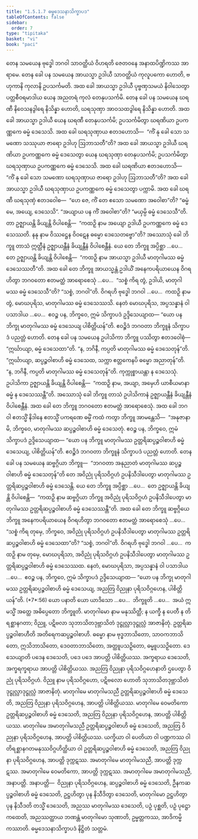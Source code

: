 ```yaml
---
title: "1.5.1.7 ဓမ္မဒေသနာသိက္ခာပဒ"
tableOfContents: false
sidebar:
  order: 7
type: "tipitaka"
basket: "vi"
book: "paci"
---
```



<DynamicBreadcrumb />

<Division number="60" book="paci" e="ch" v="2" p="32">

<Paragraph number="197" book="paci">
တေန သမယေန ဗုဒ္ဓေါ ဘဂဝါ သာဝတ္ထိယံ ဝိဟရတိ ဇေတဝနေ အနာထပိဏ္ဍိကဿ အာရာမေ. တေန ခေါ ပန သမယေန အာယသ္မာ ဥဒါယီ သာဝတ္ထိယံ ကုလူပကော ဟောတိ, ဗဟုကာနိ ကုလာနိ ဥပသင်္ကမတိ. အထ ခေါ အာယသ္မာ ဥဒါယီ ပုဗ္ဗဏှသမယံ နိဝါသေတွာ ပတ္တစီဝရမာဒါယ ယေန အညတရံ ကုလံ တေနုပသင်္ကမိ. တေန ခေါ ပန သမယေန ဃရဏီ နိဝေသနဒွါရေ နိသိန္နာ ဟောတိ, ဃရသုဏှာ အာဝသထဒွါရေ နိသိန္နာ ဟောတိ. အထ ခေါ အာယသ္မာ ဥဒါယီ ယေန ဃရဏီ တေနုပသင်္ကမိ; ဥပသင်္ကမိတွာ ဃရဏိယာ ဥပကဏ္ဏကေ ဓမ္မံ ဒေသေသိ. အထ ခေါ ဃရသုဏှာယ ဧတဒဟောသိ—  “ကိံ နု ခေါ သော သမဏော သဿုယာ ဇာရော ဥဒါဟု ဩဘာသတီ”တိ?
</Paragraph>

<Paragraph number="198" book="paci">
အထ ခေါ အာယသ္မာ ဥဒါယီ ဃရဏိယာ ဥပကဏ္ဏကေ ဓမ္မံ ဒေသေတွာ ယေန ဃရသုဏှာ တေနုပသင်္ကမိ; ဥပသင်္ကမိတွာ ဃရသုဏှာယ ဥပကဏ္ဏကေ ဓမ္မံ ဒေသေသိ. အထ ခေါ ဃရဏိယာ ဧတဒဟောသိ—  “ကိံ နု ခေါ သော သမဏော ဃရသုဏှာယ ဇာရော ဥဒါဟု ဩဘာသတီ”တိ? အထ ခေါ အာယသ္မာ ဥဒါယီ ဃရသုဏှာယ ဥပကဏ္ဏကေ ဓမ္မံ ဒေသေတွာ ပက္ကာမိ. အထ ခေါ ဃရဏီ ဃရသုဏှံ ဧတဒဝေါစ—  “ဟေ ဇေ, ကိံ တေ ဧသော သမဏော အဝေါစာ”တိ? “ဓမ္မံ မေ, အယျေ, ဒေသေသိ”. “အယျာယ ပန ကိံ အဝေါစာ”တိ? “မယှမ္ပိ ဓမ္မံ ဒေသေသီ”တိ. တာ ဥဇ္ဈာယန္တိ ခိယျန္တိ ဝိပါစေန္တိ—  “ကထဉှိ နာမ အယျော ဥဒါယီ ဥပကဏ္ဏကေ ဓမ္မံ ဒေသေဿတိ. နနု နာမ ဝိဿဋ္ဌေန ဝိဝဋေန ဓမ္မော ဒေသေတဗ္ဗော”တိ?
</Paragraph>

<Paragraph number="199" book="paci">
အဿောသုံ ခေါ ဘိက္ခူ တာသံ ဣတ္ထီနံ ဥဇ္ဈာယန္တီနံ ခိယျန္တီနံ ဝိပါစေန္တီနံ. ယေ တေ ဘိက္ခူ အပ္ပိစ္ဆာ …ပေ…  တေ ဥဇ္ဈာယန္တိ ခိယျန္တိ ဝိပါစေန္တိ—  “ကထဉှိ နာမ အာယသ္မာ ဥဒါယီ မာတုဂါမဿ ဓမ္မံ ဒေသေဿတီ”တိ.
</Paragraph>

<Paragraph number="200" book="paci">
အထ ခေါ တေ ဘိက္ခူ အာယသ္မန္တံ ဥဒါယိံ အနေကပရိယာယေန ဝိဂရဟိတွာ ဘဂဝတော ဧတမတ္ထံ အာရောစေသုံ …ပေ…  “သစ္စံ ကိရ တွံ, ဥဒါယိ, မာတုဂါမဿ ဓမ္မံ ဒေသေသီ”တိ? “သစ္စံ, ဘဂဝါ”တိ. ဝိဂရဟိ ဗုဒ္ဓေါ ဘဂဝါ …ပေ…  ကထဉှိ နာမ တွံ, မောဃပုရိသ, မာတုဂါမဿ ဓမ္မံ ဒေသေဿသိ. နေတံ မောဃပုရိသ, အပ္ပသန္နာနံ ဝါ ပသာဒါယ …ပေ…  ဧဝဉ္စ ပန, ဘိက္ခဝေ, ဣမံ သိက္ခာပဒံ ဥဒ္ဒိသေယျာထ—
</Paragraph>

<Paragraph number="201" book="paci">
<Emphasis>“ယော ပန ဘိက္ခု မာတုဂါမဿ ဓမ္မံ ဒေသေယျ ပါစိတ္တိယန်”</Emphasis>တိ.
</Paragraph>

<Paragraph number="202" book="paci">
ဧဝဉ္စိဒံ ဘဂဝတာ ဘိက္ခူနံ သိက္ခာပဒံ ပညတ္တံ ဟောတိ.
</Paragraph>

</Division>
<Division number="61" book="paci" e="ch" v="2" p="33">

<Paragraph number="203" book="paci">
တေန ခေါ ပန သမယေန ဥပါသိကာ ဘိက္ခူ ပဿိတွာ ဧတဒဝေါစုံ—  “ဣင်္ဃာယျာ, ဓမ္မံ ဒေသေထာ”တိ. “န, ဘဂိနီ, ကပ္ပတိ မာတုဂါမဿ ဓမ္မံ ဒေသေတုန်”တိ. “ဣင်္ဃာယျာ, ဆပ္ပဉ္စဝါစာဟိ ဓမ္မံ ဒေသေထ, သက္ကာ ဧတ္တကေနပိ ဓမ္မော အညာတုန်”တိ. “န, ဘဂိနီ, ကပ္ပတိ မာတုဂါမဿ ဓမ္မံ ဒေသေတုန်”တိ. ကုက္ကုစ္စာယန္တာ န ဒေသေသုံ. ဥပါသိကာ ဥဇ္ဈာယန္တိ ခိယျန္တိ ဝိပါစေန္တိ—  “ကထဉှိ နာမ, အယျာ, အမှေဟိ ယာစီယမာနာ ဓမ္မံ န ဒေသေဿန္တီ”တိ.
</Paragraph>

<Paragraph number="204" book="paci">
အဿောသုံ ခေါ ဘိက္ခူ တာသံ ဥပါသိကာနံ ဥဇ္ဈာယန္တီနံ ခိယျန္တီနံ ဝိပါစေန္တီနံ. အထ ခေါ တေ ဘိက္ခူ ဘဂဝတော ဧတမတ္ထံ အာရောစေသုံ. အထ ခေါ ဘဂဝါ ဧတသ္မိံ နိဒါနေ ဧတသ္မိံ ပကရဏေ ဓမ္မိံ ကထံ ကတွာ ဘိက္ခူ အာမန္တေသိ—  “အနုဇာနာမိ, ဘိက္ခဝေ, မာတုဂါမဿ ဆပ္ပဉ္စဝါစာဟိ ဓမ္မံ ဒေသေတုံ. ဧဝဉ္စ ပန, ဘိက္ခဝေ, ဣမံ သိက္ခာပဒံ ဥဒ္ဒိသေယျာထ—
</Paragraph>

<Paragraph number="205" book="paci">
<Emphasis>“ယော ပန ဘိက္ခူ မာတုဂါမဿ ဥတ္တရိဆပ္ပဉ္စဝါစာဟိ ဓမ္မံ ဒေသေယျ, ပါစိတ္တိယန်”</Emphasis>တိ.
</Paragraph>

<Paragraph number="206" book="paci">
ဧဝဉ္စိဒံ ဘဂဝတာ ဘိက္ခူနံ သိက္ခာပဒံ ပညတ္တံ ဟောတိ.
</Paragraph>

</Division>
<Division number="62" book="paci" e="ch" v="2" p="33">

<Paragraph number="207" book="paci">
တေန ခေါ ပန သမယေန ဆဗ္ဗဂ္ဂိယာ ဘိက္ခူ—  “ဘဂဝတာ အနုညာတံ မာတုဂါမဿ ဆပ္ပဉ္စဝါစာဟိ ဓမ္မံ ဒေသေတုန်”တိ တေ အဝိညုံ ပုရိသဝိဂ္ဂဟံ ဥပနိသီဒါပေတွာ မာတုဂါမဿ ဥတ္တရိဆပ္ပဉ္စဝါစာဟိ ဓမ္မံ ဒေသေန္တိ. ယေ တေ ဘိက္ခူ အပ္ပိစ္ဆာ …ပေ…  တေ ဥဇ္ဈာယန္တိ ခိယျန္တိ ဝိပါစေန္တိ—  “ကထဉှိ နာမ ဆဗ္ဗဂ္ဂိယာ ဘိက္ခူ အဝိညုံ ပုရိသဝိဂ္ဂဟံ ဥပနိသီဒါပေတွာ မာတုဂါမဿ ဥတ္တရိဆပ္ပဉ္စဝါစာဟိ ဓမ္မံ ဒေသေဿန္တီ”တိ.
</Paragraph>

<Paragraph number="208" book="paci">
အထ ခေါ တေ ဘိက္ခူ ဆဗ္ဗဂ္ဂိယေ ဘိက္ခူ အနေကပရိယာယေန ဝိဂရဟိတွာ ဘဂဝတော ဧတမတ္ထံ အာရောစေသုံ …ပေ…  “သစ္စံ ကိရ တုမှေ, ဘိက္ခဝေ, အဝိညုံ ပုရိသဝိဂ္ဂဟံ ဥပနိသီဒါပေတွာ မာတုဂါမဿ ဥတ္တရိဆပ္ပဉ္စဝါစာဟိ ဓမ္မံ ဒေသေထာ”တိ? “သစ္စံ, ဘဂဝါ”တိ. ဝိဂရဟိ ဗုဒ္ဓေါ ဘဂဝါ …ပေ…  ကထဉှိ နာမ တုမှေ, မောဃပုရိသာ, အဝိညုံ ပုရိသဝိဂ္ဂဟံ ဥပနိသီဒါပေတွာ မာတုဂါမဿ ဥတ္တရိဆပ္ပဉ္စဝါစာဟိ ဓမ္မံ ဒေသေဿထ. နေတံ, မောဃပုရိသာ, အပ္ပသန္နာနံ ဝါ ပသာဒါယ …ပေ…  ဧဝဉ္စ ပန, ဘိက္ခဝေ, ဣမံ သိက္ခာပဒံ ဥဒ္ဒိသေယျာထ—
</Paragraph>

</Division>
<Division number="63" book="paci" e="ch" v="2" p="34">

<Paragraph number="209" book="paci">
<Emphasis>“ယော ပန ဘိက္ခု မာတုဂါမဿ ဥတ္တရိဆပ္ပဉ္စဝါစာဟိ ဓမ္မံ ဒေသေယျ, အညတြ ဝိညုနာ ပုရိသဝိဂ္ဂဟေန, ပါစိတ္တိယန်”</Emphasis>တိ. (*7*:<Emphasis>56</Emphasis>)
</Paragraph>

</Division>
<Division number="64" book="paci" e="ch" v="2" p="34">

<Paragraph number="210" book="paci">
<Emphasis>ယော ပနာ</Emphasis>တိ ယော ယာဒိသော …ပေ…  <Emphasis>ဘိက္ခူ</Emphasis>တိ …ပေ…  အယံ ဣမသ္မိံ အတ္ထေ အဓိပ္ပေတော ဘိက္ခူတိ.
</Paragraph>

<Paragraph number="211" book="paci">
<Emphasis>မာတုဂါမော</Emphasis> နာမ မနုဿိတ္ထီ; န ယက္ခီ န ပေတီ န တိရစ္ဆာနဂတာ; ဝိညူ, ပဋိဗလာ သုဘာသိတဒုဗ္ဘာသိတံ ဒုဋ္ဌုလ္လာဒုဋ္ဌုလ္လံ အာဇာနိတုံ.
</Paragraph>

<Paragraph number="212" book="paci">
<Emphasis>ဥတ္တရိဆပ္ပဉ္စဝါစာဟီ</Emphasis>တိ အတိရေကဆပ္ပဉ္စဝါစာဟိ.
</Paragraph>

<Paragraph number="213" book="paci">
<Emphasis>ဓမ္မော</Emphasis> နာမ ဗုဒ္ဓဘာသိတော, သာဝကဘာသိတော, ဣသိဘာသိတော, ဒေဝတာဘာသိတော, အတ္ထူပသဉှိတော, ဓမ္မူပသဉှိတော.
</Paragraph>

<Paragraph number="214" book="paci">
<Emphasis>ဒေသေယျာ</Emphasis>တိ ပဒေန ဒေသေတိ, ပဒေ ပဒေ အာပတ္တိ ပါစိတ္တိယဿ. အက္ခရာယ ဒေသေတိ, အက္ခရက္ခရာယ အာပတ္တိ ပါစိတ္တိယဿ.
</Paragraph>

<Paragraph number="215" book="paci">
<Emphasis>အညတြ ဝိညုနာ ပုရိသဝိဂ္ဂဟေနာ</Emphasis>တိ ဌပေတွာ ဝိညုံ ပုရိသဝိဂ္ဂဟံ. ဝိညူ နာမ ပုရိသဝိဂ္ဂဟော, ပဋိဗလော ဟောတိ သုဘာသိတဒုဗ္ဘာသိတံ ဒုဋ္ဌုလ္လာဒုဋ္ဌုလ္လံ အာဇာနိတုံ.
</Paragraph>

</Division>
<Division number="65" book="paci" e="ch" v="2" p="34">

<Paragraph number="216" book="paci">
မာတုဂါမေ မာတုဂါမသညီ ဥတ္တရိဆပ္ပဉ္စဝါစာဟိ ဓမ္မံ ဒေသေတိ, အညတြ ဝိညုနာ ပုရိသဝိဂ္ဂဟေန, အာပတ္တိ ပါစိတ္တိယဿ. မာတုဂါမေ ဝေမတိကော ဥတ္တရိဆပ္ပဉ္စဝါစာဟိ ဓမ္မံ ဒေသေတိ, အညတြ ဝိညုနာ ပုရိသဝိဂ္ဂဟေန, အာပတ္တိ ပါစိတ္တိယဿ. မာတုဂါမေ အမာတုဂါမသညီ ဥတ္တရိဆပ္ပဉ္စဝါစာဟိ ဓမ္မံ ဒေသေတိ, အညတြ ဝိညုနာ ပုရိသဝိဂ္ဂဟေန, အာပတ္တိ ပါစိတ္တိယဿ.
</Paragraph>

<Paragraph number="217" book="paci">
ယက္ခိယာ ဝါ ပေတိယာ ဝါ ပဏ္ဍကဿ ဝါ တိရစ္ဆာနဂတမနုဿဝိဂ္ဂဟိတ္ထိယာ ဝါ ဥတ္တရိဆပ္ပဉ္စဝါစာဟိ ဓမ္မံ ဒေသေတိ, အညတြ ဝိညုနာ ပုရိသဝိဂ္ဂဟေန, အာပတ္တိ ဒုက္ကဋဿ. အမာတုဂါမေ မာတုဂါမသညီ, အာပတ္တိ ဒုက္ကဋဿ. အမာတုဂါမေ ဝေမတိကော, အာပတ္တိ ဒုက္ကဋဿ. အမာတုဂါမေ အမာတုဂါမသညီ, အနာပတ္တိ.
</Paragraph>

</Division>
<Division number="66" book="paci" e="ch" v="2" p="35">

<Paragraph number="218" book="paci">
အနာပတ္တိ—  ဝိညုနာ ပုရိသဝိဂ္ဂဟေန, ဆပ္ပဉ္စဝါစာဟိ ဓမ္မံ ဒေသေတိ, ဦနကဆပ္ပဉ္စဝါစာဟိ ဓမ္မံ ဒေသေတိ, ဥဋ္ဌဟိတွာ ပုန နိသီဒိတွာ ဒေသေတိ, မာတုဂါမော ဥဋ္ဌဟိတွာ ပုန နိသီဒတိ တသ္မိံ ဒေသေတိ, အညဿ မာတုဂါမဿ ဒေသေတိ, ပဉှံ ပုစ္ဆတိ, ပဉှံ ပုဋ္ဌော ကထေတိ, အညဿတ္ထာယ ဘဏန္တံ မာတုဂါမော သုဏာတိ, ဥမ္မတ္တကဿ, အာဒိကမ္မိကဿာတိ.

</Paragraph>
</Division>

<Paragraph number="219" type="center" book="paci">
ဓမ္မဒေသနာသိက္ခာပဒံ နိဋ္ဌိတံ သတ္တမံ.
</Paragraph>